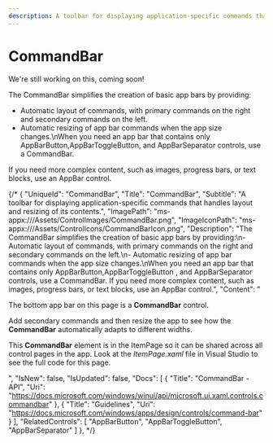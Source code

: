 ---
description: A toolbar for displaying application-specific commands that handles layout and resizing of its contents.
---

# CommandBar

We're still working on this, coming soon!

The CommandBar simplifies the creation of basic app bars by providing:
- Automatic layout of commands, with primary commands on the right and secondary commands on the left.
- Automatic resizing of app bar commands when the app size changes.\nWhen you need an app bar that contains only AppBarButton,AppBarToggleButton, and AppBarSeparator controls, use a CommandBar. 

If you need more complex content, such as images, progress bars, or text blocks, use an AppBar control.

{/* {
    "UniqueId": "CommandBar",
    "Title": "CommandBar",
    "Subtitle": "A toolbar for displaying application-specific commands that handles layout and resizing of its contents.",
    "ImagePath": "ms-appx:///Assets/ControlImages/CommandBar.png",
    "ImageIconPath": "ms-appx:///Assets/ControlIcons/CommandBarIcon.png",
    "Description": "The CommandBar simplifies the creation of basic app bars by providing:\n- Automatic layout of commands, with primary commands on the right and secondary commands on the left.\n- Automatic resizing of app bar commands when the app size changes.\nWhen you need an app bar that contains only AppBarButton,AppBarToggleButton , and AppBarSeparator controls, use a CommandBar. If you need more complex content, such as images, progress bars, or text blocks, use an AppBar control.",
    "Content": "<p>The bottom app bar on this page is a <b>CommandBar</b> control.</p><p>Add secondary commands and then resize the app to see how the <b>CommandBar</b> automatically adapts to different widths.</p><p>This <b>CommandBar</b> element is in the ItemPage so it can be shared across all control pages in the app. Look at the <i>ItemPage.xaml</i> file in Visual Studio to see the full code for this page.</p>",
    "IsNew": false,
    "IsUpdated": false,
    "Docs": [
    {
        "Title": "CommandBar - API",
        "Uri": "https://docs.microsoft.com/windows/winui/api/microsoft.ui.xaml.controls.commandbar"
    },
    {
        "Title": "Guidelines",
        "Uri": "https://docs.microsoft.com/windows/apps/design/controls/command-bar"
    }
    ],
    "RelatedControls": [
    "AppBarButton",
    "AppBarToggleButton",
    "AppBarSeparator"
    ]
}, */}